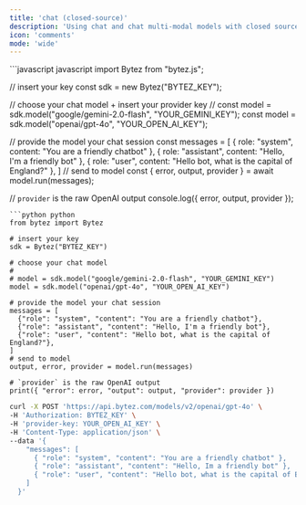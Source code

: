 ```yaml
---
title: 'chat (closed-source)'
description: 'Using chat and chat multi-modal models with closed source providers (OpenAI, Anthropic, etc) is easy'
icon: 'comments'
mode: 'wide'
---
```


<CodeGroup>
  ```javascript javascript
  import Bytez from "bytez.js";

// insert your key
const sdk = new Bytez("BYTEZ_KEY");

// choose your chat model + insert your provider key
// const model = sdk.model("google/gemini-2.0-flash", "YOUR_GEMINI_KEY");
const model = sdk.model("openai/gpt-4o", "YOUR_OPEN_AI_KEY");

// provide the model your chat session
const messages = [
{ role: "system", content: "You are a friendly chatbot" },
{ role: "assistant", content: "Hello, I'm a friendly bot" },
{ role: "user", content: "Hello bot, what is the capital of England?" },
]
// send to model
const { error, output, provider } = await model.run(messages);

// `provider` is the raw OpenAI output
console.log({ error, output, provider });

````
```python python
from bytez import Bytez

# insert your key
sdk = Bytez("BYTEZ_KEY")

# choose your chat model
#
# model = sdk.model("google/gemini-2.0-flash", "YOUR_GEMINI_KEY")
model = sdk.model("openai/gpt-4o", "YOUR_OPEN_AI_KEY")

# provide the model your chat session
messages = [
  {"role": "system", "content": "You are a friendly chatbot"},
  {"role": "assistant", "content": "Hello, I'm a friendly bot"},
  {"role": "user", "content": "Hello bot, what is the capital of England?"},
]
# send to model
output, error, provider = model.run(messages)

# `provider` is the raw OpenAI output
print({ "error": error, "output": output, "provider": provider })
````

```bash http
curl -X POST 'https://api.bytez.com/models/v2/openai/gpt-4o' \
-H 'Authorization: BYTEZ_KEY' \
-H 'provider-key: YOUR_OPEN_AI_KEY' \
-H 'Content-Type: application/json' \
--data '{
    "messages": [
      { "role": "system", "content": "You are a friendly chatbot" },
      { "role": "assistant", "content": "Hello, Im a friendly bot" },
      { "role": "user", "content": "Hello bot, what is the capital of England?" }
    ]
  }'
```

</CodeGroup>
